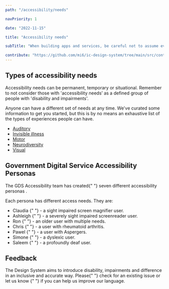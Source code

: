 ```yaml
---
path: "/accessibility/needs"

navPriority: 1

date: "2022-11-15"

title: "Accessibility needs"

subTitle: "When building apps and services, be careful not to assume everyone is like you."

contribute: "https://github.com/mi6/ic-design-system/tree/main/src/content/structured/accessibility/needs/index.mdx"
---
```


## Types of accessibility needs

Accessibility needs can be permanent, temporary or situational. Remember to not consider those with 'accessibility needs’ as a defined group of people with 'disability and impairments'.

Anyone can have a different set of needs at any time. We've curated some information to get you started, but this is by no means an exhaustive list of the types of experiences people can have.

- [Auditory](/accessibility/needs/auditory)
- [Invisible illness](/accessibility/needs/invisible)
- [Motor](/accessibility/needs/motor)
- [Neurodiversity](/accessibility/needs/neurodiversity)
- [Visual](/accessibility/needs/visual)

## Government Digital Service Accessibility Personas

<p>
  The GDS Accessibility team has created{" "}
  <ic-link
    target="_blank"
    href="https://alphagov.github.io/accessibility-personas/"
    rel="noreferer noopener nofollow"
    id="fn-1"
  >
    seven different accessibility personas
  </ic-link>
  .
</p>

Each persona has different access needs. They are:

<ul>
  <li>
    <ic-link
      target="_blank"
      href="https://alphagov.github.io/accessibility-personas/claudia/"
      rel="noreferer noopener nofollow"
    >
      Claudia
    </ic-link>{" "}
    - a sight impaired screen magnifier user.
  </li>
  <li>
    <ic-link
      target="_blank"
      href="https://alphagov.github.io/accessibility-personas/ashleigh/"
      rel="noreferer noopener nofollow"
    >
      Ashleigh
    </ic-link>{" "}
    - a severely sight impaired screenreader user.
  </li>
  <li>
    <ic-link
      target="_blank"
      href="https://alphagov.github.io/accessibility-personas/ron/"
      rel="noreferer noopener nofollow"
    >
      Ron
    </ic-link>{" "}
    - an older user with multiple needs.
  </li>
  <li>
    <ic-link
      target="_blank"
      href="https://alphagov.github.io/accessibility-personas/chris/"
      rel="noreferer noopener nofollow"
    >
      Chris
    </ic-link>{" "}
    - a user with rheumatoid arthritis.
  </li>
  <li>
    <ic-link
      target="_blank"
      href="https://alphagov.github.io/accessibility-personas/pawel/"
      rel="noreferer noopener nofollow"
    >
      Pawel
    </ic-link>{" "}
    - a user with Aspergers.
  </li>
  <li>
    <ic-link
      target="_blank"
      href="https://alphagov.github.io/accessibility-personas/simone/"
      rel="noreferer noopener nofollow"
    >
      Simone
    </ic-link>{" "}
    - a dyslexic user.
  </li>
  <li>
    <ic-link
      target="_blank"
      href="https://alphagov.github.io/accessibility-personas/saleem/"
      rel="noreferer noopener nofollow"
    >
      Saleem
    </ic-link>{" "}
    - a profoundly deaf user.
  </li>
</ul>

## Feedback

<p>
  The Design System aims to introduce disability, impairments and difference in
  an inclusive and accurate way. Please{" "}
  <ic-link
    target="_blank"
    href="https://github.com/mi6/ic-design-system/issues"
    rel="noreferer noopener nofollow"
  >
    check for an existing issue or let us know
  </ic-link>{" "}
  if you can help us improve our language.
</p>
